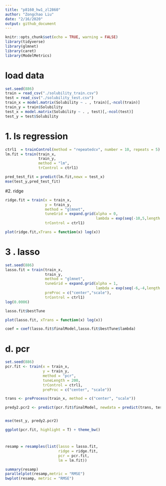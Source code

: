 ```yaml
---
title: "p8160_hw1_zl2860"
author: "Zongchao Liu"
date: "2/16/2020"
output: github_document
---
```


```r
knitr::opts_chunk$set(echo = TRUE, warning = FALSE)
library(tidyverse)
library(glmnet)
library(caret)
library(ModelMetrics) 
```

# load data
```r
set.seed(886)
train = read_csv("./solubility_train.csv")
test = read_csv("./solubility_test.csv")
train_x = model.matrix(Solubility ~ . , train)[,-ncol(train)]
train_y = train$Solubility
test_x = model.matrix(Solubility ~ . , test)[,-ncol(test)]
test_y = test$Solubility
```

# 1. ls regression

```r
ctrl1  = trainControl(method = "repeatedcv", number = 10, repeats = 5)
lm.fit = train(train_x, 
               train_y,
               method = "lm",
               trControl = ctrl1)

pred_test_fit = predict(lm.fit,newx = test_x)
mse(test_y,pred_test_fit)

```

#2. ridge

```r
ridge.fit = train(x = train_x,
                  y = train_y,
                  method = "glmnet",
                  tuneGrid = expand.grid(alpha = 0,
                                         lambda = exp(seq(-10,5,length = 100))),
                  trControl = ctrl1)

plot(ridge.fit,xTrans = function(x) log(x))


```

# 3 . lasso

```r
set.seed(886)
lasso.fit = train(train_x,
                  train_y,
                  method = "glmnet",
                  tuneGrid = expand.grid(alpha = 1,
                                         lambda = exp(seq(-6,-4,length = 200))),
                  preProc = c("center","scale"),
                  trControl = ctrl1)
log(0.0006)

lasso.fit$bestTune

plot(lasso.fit, xTrans = function(x) log(x))

coef = coef(lasso.fit$finalModel,lasso.fit$bestTune$lambda)
```

# d. pcr

```r
set.seed(886)
pcr.fit <- train(x = train_x, 
                 y = train_y,
                 method = "pcr",
                 tuneLength = 200,
                 trControl = ctrl1,
                 preProc = c("center", "scale"))

trans <- preProcess(train_x, method = c("center", "scale"))

predy2.pcr2 <- predict(pcr.fit$finalModel, newdata = predict(trans, test_x),ncomp = pcr.fit$bestTune$ncomp)


mse(test_y, predy2.pcr2)

ggplot(pcr.fit, highlight = T) + theme_bw()


```

#
```r
resamp = resamples(list(lasso = lasso.fit,
                        ridge = ridge.fit,
                        pcr = pcr.fit,
                        lm = lm.fit))

summary(resamp)
parallelplot(resamp,metric = "RMSE")
bwplot(resamp, metric = "RMSE")
```

